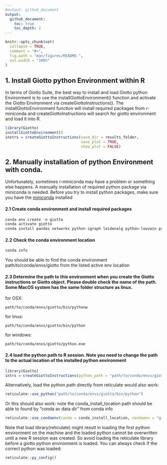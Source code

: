 ```yaml
---
#output: github_document
output:
  github_document:
    toc: true
    toc_depth: 2
---
```



```r
knitr::opts_chunk$set(
  collapse = TRUE,
  comment = "#>",
  fig.path = "man/figures/README-",
  out.width = "100%"
)
```

## 1. Install Giotto python Environment within R
In terms of Giotto Suite, the best way to install and load Giotto python Environment is to use the installGiottoEnvironment() function and activate the Giotto Environment via createGiottoInstructions(). The installGiottoEnvironment function will install required packages from r-miniconda and createGiottoInstructions will search for giotto environment and load it into R.
```r
library(Giotto)
installGiottoEnvironment()
instrs = createGiottoInstructions(save_dir = results_folder,
                                  save_plot = TRUE,
                                  show_plot = FALSE)
```


## 2. Manually installation of python Environment with conda. 
Unfortunately, sometimes r-miniconda may have a problem or something else happens. A manually installation of required python package via miniconda is needed. Before you try to install python packages, make sure you have the [miniconda](https://docs.conda.io/en/latest/miniconda.html) installed

#### 2.1 Create conda environment and install required packages
 ```python
 conda env create -n giotto
 conda activate giotto
 conda install pandas networkx python-igraph leidenalg python-louvain python.app scikit-learn -c conda-forge
 ```

#### 2.2 Check the conda environment location
``` bash
conda info
```
You should be able to find the conda environment path/to/conda/envs/giotto from the listed active env location


#### 2.3 Determine the path to this environment when you create the Giotto instructions or Giotto object. Please double check the name of the path. Some MacOS system has the same folder structure as linux.
for OSX: 
``` 
path/to/conda/envs/giotto/bin/pythonw
```
for linux: 
``` 
path/to/conda/envs/giotto/bin/python
```
for windows:
```
path/to/conda/envs/giotto/python.exe
```

#### 2.4 load the python path to R session. Note you need to change the path to the actual location of the installed python environment
```r
library(Giotto)
intrs = createGiottoInstructions(python_path = "path/to/conda/envs/giotto/bin/python")
```
Alternatively, load the python path directly from reticulate would also work: 
```r
reticulate::use_python("path/to/conda/envs/giotto/bin/python")
```
Or this should also work: note the conda_install_location path should be able to found by "conda av data dir" from conda info 
```r
reticulate::use_condaenv(conda = conda_install_location, condaenv = "giotto")
```
Note that load library(reticulate) might result in loading the first python environment on the machine and the loaded python cannot be overwritten until a new R session was created. So avoid loading the reticulate library before a giotto python environment is loaded.
You can always check if the correct python was loaded:
```r
reticulate::py_config()
```



